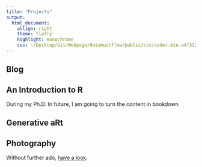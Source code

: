 ```yaml
---
title: "Projects"
output: 
  html_document:
    allign: right
    theme: flatly
    highlight: monochrome
    css: ~/Desktop/Git/Webpage/datamustflow/public/css/coder.min.a4f332213a21ce8eb521670c614470c58923aaaf385e2a73982c31dd7642decb.css
---
```

<DIV align="justify">

## Blog

## An Introduction to R

During my Ph.D. In future, I am going to turn the content in bookdown

## Generative aRt

## Photography

Without further ado, <a class="navigation-link" href="photos/photos.html">have a look</a>.
</DIV>